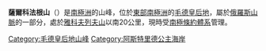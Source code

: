 {{coord|72|10|S|16|45|E|display=title}}

'''薩爾科法根山'''（{{lang-en|Sarkofagen Mountain}}）是[[南極洲|南極洲]]的山峰，位於[[東部南極洲|東部南極洲]]的[[毛德皇后地|毛德皇后地]]，屬於[[俄羅斯山脈_（南極洲）|俄羅斯山脈]]的一部分，處於[[雅科夫列夫山|雅科夫列夫山]]以南20公里，現時受[[南極條約體系|南極條約體系]]管理。

{{DEFAULTSORT:Sarkofagen Mountain}}
[[Category:毛德皇后地山峰|Category:毛德皇后地山峰]]
[[Category:阿斯特里德公主海岸|Category:阿斯特里德公主海岸]]


{{PrincessAstridCoast-geo-stub}}